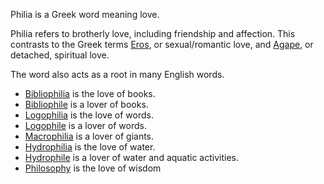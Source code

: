 Philia is a Greek word meaning love.

Philia refers to brotherly love, including friendship and affection.  This contrasts to the Greek terms [[Eros]], or sexual/romantic love, and [[Agape]], or detached, spiritual love.

The word also acts as a root in many English words.
* [[Bibliophilia]]   is the love of books.
* [[Bibliophile]]    is a lover of books.
* [[Logophilia]]     is the love of words.
* [[Logophile]]      is a lover of words.
* [[Macrophilia]]    is a lover of giants.
* [[Hydrophilia]]    is the love of water.
* [[Hydrophile]]     is a lover of water and aquatic activities.
* [[Philosophy]]     is the love of wisdom